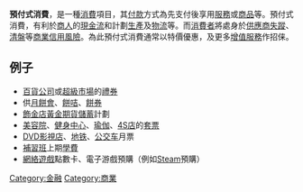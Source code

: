 {{NoteTA
|1=zh-hans:地铁;zh-hant:地鐵;zh-tw:捷運;
}}
'''預付式消費'''，是一種[[消費|消費]]項目，其[[付款|付款]]方式為先支付後享用[[服務|服務]]或[[商品|商品]]等。預付式消費，有利於[[商人|商人]]的[[現金流|現金流]]和計劃[[生產|生產]]及[[物流|物流]]等。而[[消費者|消費者]]將處身於[[供應商|供應商]][[失蹤|失蹤]]、[[清盤|清盤]]等[[商業|商業]][[信用風險|信用風險]]。為此預付式消費通常以特價優惠，及更多[[增值服務|增值服務]]作招俫。

== 例子 ==
* [[百貨公司|百貨公司]]或[[超級市場|超級市場]]的[[禮券|禮券]]
* 供[[月餅會|月餅會]]、[[餅咭|餅咭]]、[[餅券|餅券]]
* [[飾金店|飾金店]][[黃金|黃金]][[期貨|期貨]][[儲蓄|儲蓄]]計劃
* [[美容院|美容院]]、[[健身房|健身中心]]、[[瑜伽|瑜伽]]、[[4S店|4S店]]的[[套票|套票]]
* [[DVD|DVD]][[影視店|影視店]]、[[地铁|地铁]]、[[公交车|公交车]]月票
* [[補習班|補習班]]上期[[學費|學費]]
* [[網絡遊戲|網絡遊戲]]點數卡、電子游戲預購（例如[[Steam|Steam]]預購）

[[Category:金融|Category:金融]]
[[Category:商業|Category:商業]]